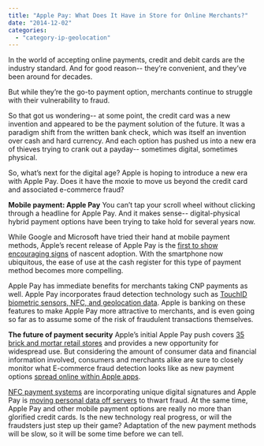 ```yaml
---
title: "Apple Pay: What Does It Have in Store for Online Merchants?"
date: "2014-12-02"
categories:
  - "category-ip-geolocation"
---
```


In the world of accepting online payments, credit and debit cards are the
industry standard. And for good reason-- they’re convenient, and they’ve been
around for decades.

But while they’re the go-to payment option, merchants continue to struggle with
their vulnerability to fraud.

So that got us wondering-- at some point, the credit card was a new invention
and appeared to be the payment solution of the future. It was a paradigm shift
from the written bank check, which was itself an invention over cash and hard
currency. And each option has pushed us into a new era of thieves trying to
crank out a payday-- sometimes digital, sometimes physical.

So, what’s next for the digital age? Apple is hoping to introduce a new era with
Apple Pay. Does it have the moxie to move us beyond the credit card and
associated e-commerce fraud?

**Mobile payment: Apple Pay** You can’t tap your scroll wheel without clicking
through a headline for Apple Pay. And it makes sense-- digital-physical hybrid
payment options have been trying to take hold for several years now.

While Google and Microsoft have tried their hand at mobile payment methods,
Apple’s recent release of Apple Pay is the
[first to show encouraging signs](https://www.nytimes.com/2014/11/15/technology/apple-pay-gives-glimpse-of-mainstream-appeal-for-mobile-payments.html?emc=edit_tu_20141117&nl=technology&nlid=23993500&_r=1)
of nascent adoption. With the smartphone now ubiquitous, the ease of use at the
cash register for this type of payment method becomes more compelling.

Apple Pay has immediate benefits for merchants taking CNP payments as well.
Apple Pay incorporates fraud detection technology such as
[TouchID biometric sensors, NFC, and geolocation data](https://readwrite.com/2014/09/05/apple-payments-interchange-rebates).
Apple is banking on these features to make Apple Pay more attractive to
merchants, and is even going so far as to assume some of the risk of fraudulent
transactions themselves.

**The future of payment security** Apple’s initial Apple Pay push covers
[35 brick and mortar retail stores](https://www.computerworld.com/article/2834651/apple-pay-hits-u-s-stores-monday-assuming-buyers-can-find-anywhere-to-use-it.html)
and provides a new opportunity for widespread use. But considering the amount of
consumer data and financial information involved, consumers and merchants alike
are sure to closely monitor what E-commerce fraud detection looks like as new
payment options
[spread online within Apple apps](https://www.toledoblade.com/Retail/2014/10/25/Apple-Pay-shows-flaws-in-real-world-but-shines-online.html).

[NFC payment systems](https://www.cnet.com/how-to/how-nfc-works-and-mobile-payments/)
are incorporating unique digital signatures and Apple Pay is
[moving personal data off servers](https://www.cnbc.com/id/101992749#.) to
thwart fraud. At the same time, Apple Pay and other mobile payment options are
really no more than glorified credit cards. Is the new technology real progress,
or will the fraudsters just step up their game? Adaptation of the new payment
methods will be slow, so it will be some time before we can tell.
